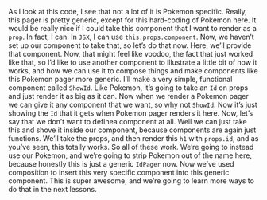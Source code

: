 
<article>
<Lesson {...lessons[18]} />

As I look at this code, I see that not a lot of it is Pokemon specific. Really, this pager is pretty generic, except for this hard-coding of Pokemon here. It would be really nice if I could take this component that I want to render as a `prop`. In fact, I can. In `JSX`, I can use `this.props.component`. Now, we haven’t set up our component to take that, so let’s do that now. Here, we’ll provide that component. Now, that might feel like voodoo, the fact that just worked like that, so I’d like to use another component to illustrate a little bit of how it works, and how we can use it to compose things and make components like this Pokemon pager more generic. I’ll make a very simple, functional component called `ShowId`. Like Pokemon, it’s going to take an `Id` on props and just render it as big as it can. Now when we render a Pokemon pager we can give it any component that we want, so why not `ShowId`. Now it’s just showing the `Id` that it gets when Pokemon pager renders it here. Now, let’s say that we don’t want to definea component at all. Well we can just take this and shove it inside our component, because components are again just functions. We’ll take the props, and then render this `h1` with `props.id`, and as you’ve seen, this totally works. So all of these work. We’re going to instead use our Pokemon, and we’re going to strip Pokemon out of the name here, because honestly this is just a generic `IdPager` now. Now we’ve used composition to insert this very specific component into this generic component. This is super awesome, and we’re going to learn more ways to do that in the next lessons.

<Index />
</article>
